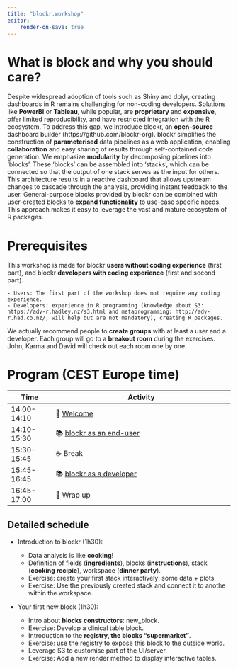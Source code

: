 ```yaml
---
title: "blockr.workshop"
editor: 
    render-on-save: true
---
```


# What is block and why you should care?

Despite widespread adoption of tools such as Shiny and dplyr, creating dashboards in R remains challenging for non-coding developers. Solutions like __PowerBI__ or __Tableau__, while popular, are __proprietary__ and __expensive__, offer limited reproducibility, and have restricted integration with the R ecosystem. To address this gap, we introduce blockr, an __open-source__ dashboard builder (https://github.com/blockr-org). blockr simplifies the construction of __parameterised__ data pipelines as a web application, enabling __collaboration__ and easy sharing of results through self-contained code generation. We emphasize __modularity__ by decomposing pipelines into 'blocks'. These 'blocks' can be assembled into 'stacks', which can be connected so that the output of one stack serves as the input for others. This architecture results in a reactive dashboard that allows upstream changes to cascade through the analysis, providing instant feedback to the user. General-purpose blocks provided by blockr can be combined with user-created blocks to __expand functionality__ to use-case specific needs. This approach makes it easy to leverage the vast and mature ecosystem of R packages.

# Prerequisites

This workshop is made for blockr __users without coding experience__ (first part), and blockr __developers with coding experience__ (first and second part).

	- Users: The first part of the workshop does not require any coding experience.
	- Developers: experience in R programming (knowledge about S3: https://adv-r.hadley.nz/s3.html and metaprogramming: http://adv-r.had.co.nz/, will help but are not mandatory), creating R packages.

We actually recommend people to __create groups__ with at least a user and a developer. Each group will go to a __breakout room__ during the exercises. John, Karma and David will check out each room one by one.

# Program (CEST Europe time)

| Time | Activity |                                                    
|----------|----------------------------------------|
| 14:00-14:10 | 👋 [Welcome](./slides/0-welcome/welcome.html) |
| 14:10-15:30 | 📚 [blockr as an end-user](./slides/1-blockr-user/blockr-user.html) |
| 15:30-15:45 | ☕ Break |
| 15:45-16:45 | 📚 [blockr as a developer](./slides/2-blockr-dev/blockr-dev.html) |
| 16:45-17:00 | 🎁 Wrap up |


## Detailed schedule

- Introduction to blockr (1h30):

    - Data analysis is like __cooking__!
    - Definition of fields (__ingredients__), blocks (__instructions__), stack (__cooking recipie__), workspace (__dinner party__).
    - Exercise: create your first stack interactively: some data + plots.
    - Exercise: Use the previously created stack and connect it to anothe   within the workspace.

- Your first new block (1h30):

	- Intro about __blocks constructors__: new_block.
	- Exercise: Develop a clinical table block.
	- Introduction to the __registry, the blocks “supermarket"__.
	- Exercise: use the registry to expose this block to the outside world.
	- Leverage S3 to customise part of the UI/server.
	- Exercise: Add a new render method to display interactive tables.
